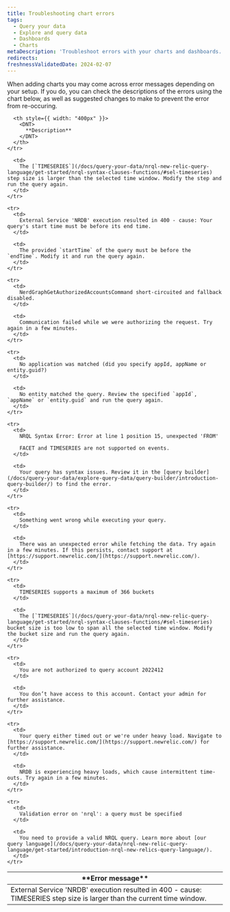 ```yaml
---
title: Troubleshooting chart errors
tags:
  - Query your data
  - Explore and query data
  - Dashboards
  - Charts
metaDescription: 'Troubleshoot errors with your charts and dashboards.'
redirects:
freshnessValidatedDate: 2024-02-07
---
```


When adding charts you may come across error messages depending on your setup. If you do, you can check the descriptions of the errors using the chart below, as well as suggested changes to make to prevent the error from re-occuring.

<table>
  <thead>
    <tr>
      <th style={{ width: "400px" }}>
        <DNT>
          **Error message**
        </DNT>
      </th>

      <th style={{ width: "400px" }}>
        <DNT>
          **Description**
        </DNT>
      </th>
    </tr>
  </thead>

  <tbody>
    <tr>
      <td>
        External Service 'NRDB' execution resulted in 400 - cause: TIMESERIES step size is larger than the current time window.
      </td>

      <td>
        The [`TIMESERIES`](/docs/query-your-data/nrql-new-relic-query-language/get-started/nrql-syntax-clauses-functions/#sel-timeseries) step size is larger than the selected time window. Modify the step and run the query again.
      </td>
    </tr>

    <tr>
      <td>
        External Service 'NRDB' execution resulted in 400 - cause: Your query's start time must be before its end time.
      </td>

      <td>
        The provided `startTime` of the query must be before the `endTime`. Modify it and run the query again.
      </td>
    </tr>

    <tr>
      <td>
        NerdGraphGetAuthorizedAccountsCommand short-circuited and fallback disabled.
      </td>

      <td>
        Communication failed while we were authorizing the request. Try again in a few minutes.
      </td>
    </tr>

    <tr>
      <td>
        No application was matched (did you specify appId, appName or entity.guid?)
      </td>

      <td>
        No entity matched the query. Review the specified `appId`, `appName` or `entity.guid` and run the query again.
      </td>
    </tr>

    <tr>
      <td>
        NRQL Syntax Error: Error at line 1 position 15, unexpected 'FROM'

        FACET and TIMESERIES are not supported on events.
      </td>

      <td>
        Your query has syntax issues. Review it in the [query builder](/docs/query-your-data/explore-query-data/query-builder/introduction-query-builder/) to find the error.
      </td>
    </tr>

    <tr>
      <td>
        Something went wrong while executing your query.
      </td>

      <td>
        There was an unexpected error while fetching the data. Try again in a few minutes. If this persists, contact support at [https://support.newrelic.com/](https://support.newrelic.com/).
      </td>
    </tr>

    <tr>
      <td>
        TIMESERIES supports a maximum of 366 buckets
      </td>

      <td>
        The [`TIMESERIES`](/docs/query-your-data/nrql-new-relic-query-language/get-started/nrql-syntax-clauses-functions/#sel-timeseries) bucket size is too low to span all the selected time window. Modify the bucket size and run the query again.
      </td>
    </tr>

    <tr>
      <td>
        You are not authorized to query account 2022412
      </td>

      <td>
        You don’t have access to this account. Contact your admin for further assistance.
      </td>
    </tr>

    <tr>
      <td>
        Your query either timed out or we're under heavy load. Navigate to [https://support.newrelic.com/](https://support.newrelic.com/) for further assistance.
      </td>

      <td>
        NRDB is experiencing heavy loads, which cause intermittent time-outs. Try again in a few minutes.
      </td>
    </tr>

    <tr>
      <td>
        Validation error on 'nrql': a query must be specified
      </td>

      <td>
        You need to provide a valid NRQL query. Learn more about [our query language](/docs/query-your-data/nrql-new-relic-query-language/get-started/introduction-nrql-new-relics-query-language/).
      </td>
    </tr>
  </tbody>
</table>
